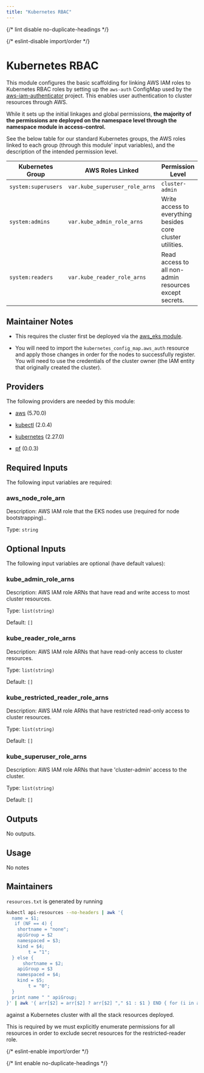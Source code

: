 ```yaml
---
title: "Kubernetes RBAC"
---
```



{/* lint disable no-duplicate-headings */}

{/* eslint-disable import/order */}

<ModuleHeader
  name="kube_rbac"
  sourceHref="https://github.com/Panfactum/stack/tree/__PANFACTUM_VERSION_EDGE__/packages/infrastructure/kube_rbac"
  status="stable"
  type="direct"
/>

# Kubernetes RBAC

This module configures the basic scaffolding for linking AWS IAM roles to Kubernetes RBAC roles by setting up
the `aws-auth` ConfigMap used by the [aws-iam-authenticator](https://github.com/kubernetes-sigs/aws-iam-authenticator)
project. This enables user authentication to cluster resources through AWS.

While it sets up the initial linkages and global permissions, **the majority of the permissions are deployed on the
namespace level through the namespace module in access-control.**

See the below table for our standard Kubernetes groups, the AWS roles linked to each group (through this module'
input variables), and the description of the intended permission level.

| Kubernetes Group    | AWS Roles Linked               | Permission Level                                           |
| ------------------- | ------------------------------ | ---------------------------------------------------------- |
| `system:superusers` | `var.kube_superuser_role_arns` | `cluster-admin`                                            |
| `system:admins`     | `var.kube_admin_role_arns`     | Write access to everything besides core cluster utilities. |
| `system:readers`    | `var.kube_reader_role_arns`    | Read access to all non-admin resources except secrets.     |

## Maintainer Notes

- This requires the cluster first be deployed via the [aws_eks module](/docs/edge/reference/infrastructure-modules/aws/aws_eks).

- You will need to import the `kubernetes_config_map.aws_auth` resource and apply those changes in order for the nodes
  to successfully register. You will need to use the credentials of the cluster owner (the IAM entity that originally created the cluster).

## Providers

The following providers are needed by this module:

- [aws](https://registry.terraform.io/providers/hashicorp/aws/5.70.0/docs) (5.70.0)

- [kubectl](https://registry.terraform.io/providers/alekc/kubectl/2.0.4/docs) (2.0.4)

- [kubernetes](https://registry.terraform.io/providers/hashicorp/kubernetes/2.27.0/docs) (2.27.0)

- [pf](https://registry.terraform.io/providers/panfactum/pf/0.0.3/docs) (0.0.3)

## Required Inputs

The following input variables are required:

### aws_node_role_arn

Description: AWS IAM role that the EKS nodes use (required for node bootstrapping)..

Type: `string`

## Optional Inputs

The following input variables are optional (have default values):

### kube_admin_role_arns

Description: AWS IAM role ARNs that have read and write access to most cluster resources.

Type: `list(string)`

Default: `[]`

### kube_reader_role_arns

Description: AWS IAM role ARNs that have read-only access to cluster resources.

Type: `list(string)`

Default: `[]`

### kube_restricted_reader_role_arns

Description: AWS IAM role ARNs that have restricted read-only access to cluster resources.

Type: `list(string)`

Default: `[]`

### kube_superuser_role_arns

Description: AWS IAM role ARNs that have 'cluster-admin' access to the cluster.

Type: `list(string)`

Default: `[]`

## Outputs

No outputs.

## Usage

No notes

## Maintainers

`resources.txt` is generated by running

```bash
kubectl api-resources --no-headers | awk '{
  name = $1;
   if (NF == 4) {
    shortname = "none";
    apiGroup = $2
    namespaced = $3;
    kind = $4;
        t = "1";
  } else {
      shortname = $2;
    apiGroup = $3
    namespaced = $4;
    kind = $5;
        t = "0";
  }
  print name " " apiGroup;
}' | awk '{ arr[$2] = arr[$2] ? arr[$2] "," $1 : $1 } END { for (i in arr) print arr[i], i }'

```

against a Kubernetes cluster with all the stack resources deployed.

This is required by we must explicitly enumerate permissions for all resources in order to exclude secret resources
for the restricted-reader role.

{/* eslint-enable import/order */}

{/* lint enable no-duplicate-headings */}

